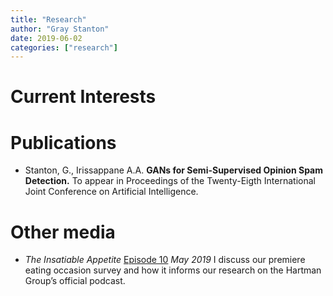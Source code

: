 ```yaml
---
title: "Research"
author: "Gray Stanton"
date: 2019-06-02
categories: ["research"]
---
```



# Current Interests

# Publications

* Stanton, G., Irissappane A.A. **GANs for Semi-Supervised Opinion Spam Detection.** To appear in Proceedings of the Twenty-Eigth International Joint Conference on Artificial Intelligence. 

# Other media
* _The Insatiable Appetite_  [Episode 10](https://www.hartman-group.com/podcasts/269005989/a-primer-on-hartmans-proprietary-eating-occasions-compass-database2) _May 2019_
I discuss our premiere eating occasion survey and how it informs our research on the Hartman Group's official podcast.


